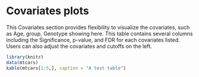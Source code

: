 # Covariates plots

This Covariates section provides flexibility to visualize the covariates, such as Age, group, Genotype showing here. This table contains several columns including the Significance, p-value, and FDR for each covariates listed. Users can also adjust the covariates and cutoffs on the left.

```r
library(knitr)
data(mtcars)
kable(mtcars[1:5,], caption = "A test table")
```